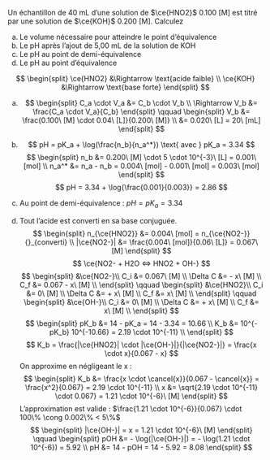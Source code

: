 ::: {.Exercise data-latex=""}

Un échantillon de 40 mL d’une solution de $\ce{HNO2}$ 0.100 [M] est titré par une solution de $\ce{KOH}$ 0.200 [M]. Calculez

a. Le volume nécessaire pour atteindre le point d’équivalence
\vspace{\stretch{1}}
b. Le pH après l’ajout de 5,00 mL de la solution de KOH
\vspace{\stretch{1}}
c. Le pH au point de demi-équivalence
\vspace{\stretch{1}}
d. Le pH au point d’équivalence
\vspace{\stretch{1}}

:::

::: {.Answer data-latex=""}

$$
\begin{split}
\ce{HNO2} &\Rightarrow \text{acide faible} \\
\ce{KOH} &\Rightarrow \text{base forte}
\end{split}
$$

a. $$
\begin{split}
C_a \cdot V_a &= C_b \cdot V_b \\
\Rightarrow V_b &= \frac{C_a \cdot V_a}{C_b}
\end{split}
\qquad
\begin{split}
V_b &= \frac{0.100\ [M] \cdot 0.04\ [L]}{0.200\ [M]} \\
&= 0.020\ [L] = 20\ [mL]
\end{split}
$$

b. $$
pH = pK_a + \log(\frac{n_b}{n_a^*}) \text{ avec } pK_a = 3.34
$$
$$
\begin{split}
n_b &= 0.200\ [M] \cdot 5 \cdot 10^{-3}\ [L] = 0.001\ [mol] \\
n_a^* &= n_a - n_b = 0.004\ [mol] - 0.001\ [mol] = 0.003\ [mol]
\end{split}
$$
$$
pH = 3.34 + \log{\frac{0.001}{0.003}} = 2.86
$$

c. Au point de demi-équivalence : $pH = pK_a = 3.34$

d. Tout l'acide est converti en sa base conjuguée.
$$
\begin{split}
n_{\ce{HNO2}} &= 0.004\ [mol] = n_{\ce{NO2-}} {}_{converti} \\
|\ce{NO2-}| &= \frac{0.004\ [mol]}{0.06\ [L]} = 0.067\ [M]
\end{split}
$$
$$
\ce{NO2- + H2O <=> HNO2 + OH-}
$$
$$
\begin{split}
&\ce{NO2-}\\
C_i &= 0.067\ [M] \\
\Delta C &= - x\ [M] \\
C_f &= 0.067 - x\ [M] \\
\end{split}
\qquad
\begin{split}
&\ce{HNO2}\\
C_i &= 0\ [M] \\
\Delta C &= + x\ [M] \\
C_f &= x\ [M] \\
\end{split}
\qquad
\begin{split}
&\ce{OH-}\\
C_i &= 0\ [M] \\
\Delta C &= + x\ [M] \\
C_f &= x\ [M] \\
\end{split}
$$
$$
\begin{split}
pK_b &= 14 - pK_a = 14 - 3.34 = 10.66 \\
K_b &= 10^{-pK_b} 10^{-10.66} = 2.19 \cdot 10^{-11} \\
\end{split}
$$
$$
K_b = \frac{|\ce{HNO2}| \cdot |\ce{OH-}|}{|\ce{NO2-}|} = \frac{x \cdot x}{0.067 - x}
$$
On approxime en négligeant le x : 
$$
\begin{split}
K_b &= \frac{x \cdot \cancel{x}}{0.067 - \cancel{x}} = \frac{x^2}{0.067} = 2.19 \cdot 10^{-11} \\
x &= \sqrt{2.19 \cdot 10^{-11} \cdot 0.067} = 1.21 \cdot 10^{-6}\ [M]
\end{split}
$$
L'approximation est valide : $\frac{1.21 \cdot 10^{-6}}{0.067} \cdot 100\% \cong 0.002\% < 5\%$
$$
\begin{split}
|\ce{OH-}| = x = 1.21 \cdot 10^{-6}\ [M] 
\end{split}
\qquad
\begin{split}
pOH &= - \log(|\ce{OH-}|) = - \log(1.21 \cdot 10^{-6}) = 5.92 \\
pH &= 14 - pOH = 14 - 5.92 = 8.08
\end{split}
$$
:::
